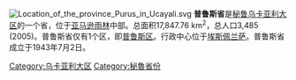 [[File:Location_of_the_province_Purus_in_Ucayali.svg|right]]
'''普鲁斯省'''是[[秘鲁|秘鲁]][[乌卡亚利大区|乌卡亚利大区]]的一个省，位于[[亚马逊雨林|亚马逊雨林]]中部。总面积17,847.76 km<sup>2</sup>，总人口3,485 (2005)。普鲁斯省仅有1个区，即[[普鲁斯区|普鲁斯区]]。行政中心位于[[埃斯佩兰萨|埃斯佩兰萨]]。普鲁斯省成立于1943年7月2日。

{{秘魯省份|state=collapsed}}
{{秘鲁行政区划小作品}}
[[Category:乌卡亚利大区|Category:乌卡亚利大区]]
[[Category:秘魯省份|Category:秘魯省份]]